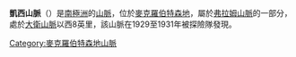 {{Coord|67|47|S|62|12|E|display=title}}

'''凱西山脈'''（{{lang-en|Casey Range}}）是[[南極洲|南極洲]]的[[山脈|山脈]]，位於[[麥克羅伯特森地|麥克羅伯特森地]]，屬於[[弗拉姆山脈|弗拉姆山脈]]的一部分，處於[[大衛山脈|大衛山脈]]以西8英里，該山脈在1929至1931年被探險隊發現。

{{DEFAULTSORT:Casey Range}}
[[Category:麥克羅伯特森地山脈|Category:麥克羅伯特森地山脈]]


{{MacRobertsonLand-geo-stub}}